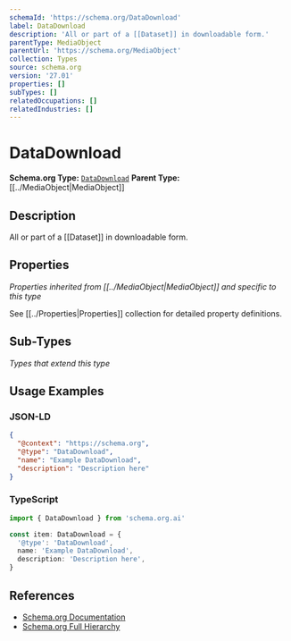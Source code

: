 ```yaml
---
schemaId: 'https://schema.org/DataDownload'
label: DataDownload
description: 'All or part of a [[Dataset]] in downloadable form.'
parentType: MediaObject
parentUrl: 'https://schema.org/MediaObject'
collection: Types
source: schema.org
version: '27.01'
properties: []
subTypes: []
relatedOccupations: []
relatedIndustries: []
---
```

# DataDownload

**Schema.org Type:** [`DataDownload`](https://schema.org/DataDownload)
**Parent Type:** [[../MediaObject|MediaObject]]

## Description

All or part of a [[Dataset]] in downloadable form.

## Properties

*Properties inherited from [[../MediaObject|MediaObject]] and specific to this type*

See [[../Properties|Properties]] collection for detailed property definitions.

## Sub-Types

*Types that extend this type*

## Usage Examples

### JSON-LD

```json
{
  "@context": "https://schema.org",
  "@type": "DataDownload",
  "name": "Example DataDownload",
  "description": "Description here"
}
```

### TypeScript

```typescript
import { DataDownload } from 'schema.org.ai'

const item: DataDownload = {
  '@type': 'DataDownload',
  name: 'Example DataDownload',
  description: 'Description here',
}
```

## References

- [Schema.org Documentation](https://schema.org/DataDownload)
- [Schema.org Full Hierarchy](https://schema.org/docs/full.html)
